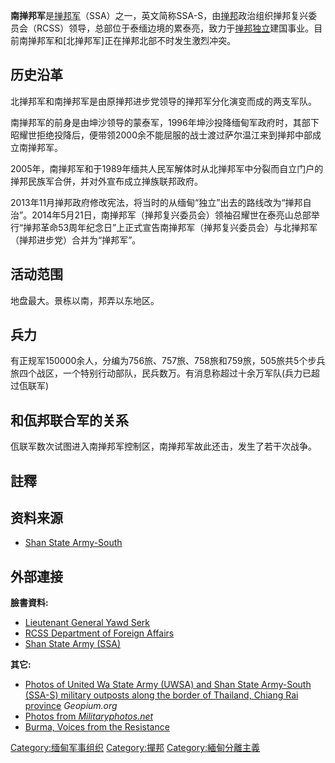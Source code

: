 {{infobox war faction
|name = 南撣邦軍<br>Shan State Army - South
|native_name = ရှမ်းပြည်တပ်မတော် - တောင်ပိုင်း တပ်ႉသိုၵ်းၸိုင်ႈတႆး - ပွတ်းၸၢၼ်း
|native_name_lang = my
|war = [[缅甸内战|缅甸内战]]
|image = [[File:SSA-S.svg|200px]]
|caption = 南撣邦軍旗幟
|active= {{Start date|1996}}–今
|ideology = [[掸族民族主义|掸族民族主义]]<br>[[联邦主义|联邦主义]]
|clans =
|leaders = [[昭耀世|昭耀世]] (1996–2014)
|headquarters = [[缅甸|缅甸]][[掸邦|掸邦]][[老泰亮|老泰亮]]
|area = [[掸邦|掸邦]],<br>[[缅甸|缅甸]]-[[中国|中国]]边境,<br>[[缅甸|缅甸]]-[[泰国|泰国]]边境
|strength = 10,000–15,000<ref name="burmalibrary1">Burma center for Ethnic Studies, Jan. 2012, "Briefing Paper No. 1" http://www.burmalibrary.org/docs13/BCES-BP-01-ceasefires(en).pdf</ref>
|previous = {{flagicon image|Mong Tai Army flag.svg}} [[蒙泰军|蒙泰军]]<br>
{{flagicon image|Shan United Revolutionary Army flag.png}} [[掸邦联合革命军|掸邦联合革命军]]<br>
{{flagicon image|Shan State National Army.svg}} [[掸邦民族军|掸邦民族军]]<br>(2005年与南掸邦军合并)
|next =
|allies = {{flagicon image|Flag of the Arakan Liberation Party.svg}} [[若开解放军|若开解放军]]<br>
{{flagicon image|Chin National Army Flag.svg}} [[钦民族军|钦民族军]]<br>
{{flagicon image|Kachin Independence Army flag.svg}} [[克钦独立军|克钦独立军]]<br>
{{flagicon image|Karen National Liberation Army flag.svg}} [[克伦民族解放军|克伦民族解放军]]<br>
{{flagicon image|Flag of the Karenni Army.png}} [[克伦尼军|克伦尼军]]
|opponents = '''国家对手'''
* {{flag|Myanmar}} (直到2012年)
** {{flagicon image|Flag of the Myanmar Armed Forces.svg}} [[缅甸国防军|缅甸国防军]]
* {{flagdeco|Myanmar|1974}} [[国家和平与发展委员会|缅甸联邦]] (直到2011年)
'''非国家对手'''
* {{flagicon image|Flag of the Ta'ang National Liberation Army.svg}} [[德昂民族解放军|德昂民族解放军]]
* {{flagicon image|United Wa State Army flag.png}} [[佤邦联合军|佤邦联合军]]
* [[北掸邦军|北掸邦军]]
|battles = [[缅甸内战|缅甸内战]]
|website =
}}

'''南掸邦军'''是[[掸邦军|掸邦军]]（SSA）之一，英文简称SSA-S，由[[掸邦|掸邦]]政治组织掸邦复兴委员会（RCSS）领导，总部位于泰缅边境的累泰亮，致力于[[掸邦独立|掸邦独立]]建国事业。目前南掸邦军和[北掸邦军]正在掸邦北部不时发生激烈冲突。

== 历史沿革 ==
北掸邦军和南掸邦军是由原掸邦进步党领导的掸邦军分化演变而成的两支军队。

南掸邦军的前身是由坤沙领导的蒙泰军，1996年坤沙投降缅甸军政府时，其部下昭耀世拒绝投降后，便带领2000余不能屈服的战士渡过萨尔温江来到掸邦中部成立南掸邦军。

2005年，南掸邦军和于1989年缅共人民军解体时从北掸邦军中分裂而自立门户的掸邦民族军合併，并对外宣布成立掸族联邦政府。

2013年11月掸邦政府修改宪法，将当时的从缅甸“独立”出去的路线改为“掸邦自治”。2014年5月21日，南掸邦军（掸邦复兴委员会）领袖召耀世在泰亮山总部举行“掸邦革命53周年纪念日”上正式宣告南掸邦军（掸邦复兴委员会）与北掸邦军（掸邦进步党）合并为“掸邦军”。

== 活动范围 ==
地盘最大。景栋以南，邦弄以东地区。

== 兵力 ==
有正规军150000余人，分编为756旅、757旅、758旅和759旅，505旅共5个步兵旅四个战区，一个特别行动部队，民兵数万。有消息称超过十余万军队(兵力已超过佤联军)

== 和佤邦联合军的关系 ==
佤联军数次试图进入南掸邦军控制区，南掸邦军故此还击，发生了若干次战争。

==註釋==
{{reflist}}

== 资料来源 ==
{{refbegin}}
*[http://www.burmapartnership.org/tag/shan-state-army-south/ Shan State Army-South] {{Wayback|url=http://www.burmapartnership.org/tag/shan-state-army-south/ |date=20201201001909 }}
{{refend}}

==外部連接==
'''臉書資料:'''
* [https://www.facebook.com/yawdserk Lieutenant General Yawd Serk]
* [https://www.facebook.com/rcssdfa RCSS Department of Foreign Affairs]
* [https://www.facebook.com/ShanStateArmy Shan State Army (SSA)]
'''其它:'''
* [https://web.archive.org/web/20100923052206/http://geopium.org/Photos/Thailand2006/Photos-Thailand-2006-Thai-Burma-Border.htm Photos of United Wa State Army (UWSA) and Shan State Army-South (SSA-S) military outposts along the border of Thailand, Chiang Rai province] ''Geopium.org''
* [http://www.militaryphotos.net/forums/showthread.php?t=80201 Photos from ''Militaryphotos.net'']{{Wayback|url=http://www.militaryphotos.net/forums/showthread.php?t=80201 |date=20190513032212 }}
* [http://plfburma.blogspot.com/2011/01/burma-voices-from-resistance.html Burma, Voices from the Resistance] {{Wayback|url=http://plfburma.blogspot.com/2011/01/burma-voices-from-resistance.html |date=20170930175620 }}

{{缅甸反政府武装}}

[[Category:缅甸军事组织|Category:缅甸军事组织]]
[[Category:撣邦|Category:撣邦]]
[[Category:緬甸分離主義|Category:緬甸分離主義]]